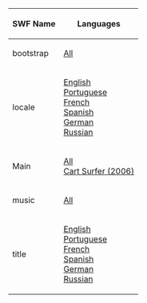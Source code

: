 

<center>
{|class="wikitable" border="1"
!SWF Name
!Languages
|-
|bootstrap||[[Media:GamesCartSurferBootstrap.swf|All]]
|-
|locale||[[Media:GamesCartSurferLangENLocale.swf|English]]<br>[[Media:GamesCartSurferLangPTLocale.swf|Portuguese]]<br>[[Media:GamesCartSurferLangFRLocale.swf|French]]<br>[[Media:GamesCartSurferLangESLocale.swf|Spanish]]<br>[[Media:GamesCartSurferLangDELocale.swf|German]]<br>[[Media:GamesCartSurferLangRULocale.swf|Russian]]
|-
|Main||[[Media:GamesCartSurferMain.swf|All]]<br>
[[Media:CartSurfer2006.swf|Cart Surfer (2006)]]
|-
|music||[[Media:Music105.swf|All]]
|-
|title||[[Media:GamesCartSurferLangENTitle.swf|English]]<br>[[Media:GamesCartSurferLangPTTitle.swf|Portuguese]]<br>[[Media:GamesCartSurferLangFRTitle.swf|French]]<br>[[Media:GamesCartSurferLangESTitle.swf|Spanish]]<br>[[Media:GamesCartSurferLangDETitle.swf|German]]<br>[[Media:GamesCartSurferLangRUTitle.swf|Russian]]
|}
</center>